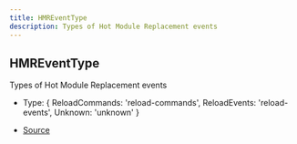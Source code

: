 ```yaml
---
title: HMREventType
description: Types of Hot Module Replacement events
---
```


## HMREventType

Types of Hot Module Replacement events

- Type: \{
  ReloadCommands: 'reload\-commands',
  ReloadEvents: 'reload\-events',
  Unknown: 'unknown'
}

- [Source](https://github.com/underctrl-io/commandkit/blob/141d1404ab18a8e659209a0fab65466bf3b6dd85/packages/commandkit/src/utils/constants.ts#L13)